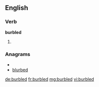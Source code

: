 ==English==

===Verb===
'''burbled'''

# {{past of|[[burble]]}}

===Anagrams===
* {{alphagram|bbdelru}}
* [[blurbed#English|blurbed]]

[[de:burbled]]
[[fr:burbled]]
[[mg:burbled]]
[[vi:burbled]]
